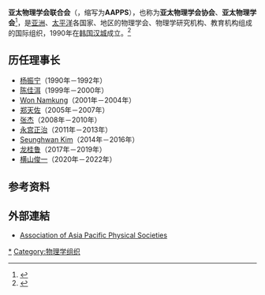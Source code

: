 '''亚太物理学会联合会'''（{{lang-en|Association of Asia Pacific Physical Societies}}，缩写为'''AAPPS'''），也称为'''亚太物理学会协会'''、'''亚太物理学会'''<ref>{{cite web|url=https://www.ps-taiwan.org/main.php?id=2&fid=2|title=學會沿革與現況|publisher=台灣物理學會|accessdate=2020-10-21|archive-date=2020-10-26|archive-url=https://web.archive.org/web/20201026055232/https://www.ps-taiwan.org/main.php?id=2&fid=2|dead-url=no}}</ref>，是[[亚洲|亚洲]]、[[太平洋|太平洋]]各国家、地区的物理学会、物理学研究机构、教育机构组成的国际组织，1990年在[[韩国|韩国]][[汉城|汉城]]成立。<ref>{{Cite web|title=亚太物理学会联合会|url=http://www.cps-net.org.cn/International/Content/index/cateid/274.do|accessdate=2020-10-21|work=中国物理学会}}</ref>

== 历任理事长 ==
* [[杨振宁|杨振宁]]（1990年－1992年）
* [[陈佳洱|陈佳洱]]（1999年－2000年）
* [[Won_Namkung|Won Namkung]]（2001年－2004年）
* [[郑天佐|郑天佐]]（2005年－2007年）
* [[张杰_(物理学家)|张杰]]（2008年－2010年）
* [[永宫正治|永宫正治]]（2011年－2013年）
* [[Seunghwan_Kim|Seunghwan Kim]]（2014年－2016年）
* [[龙桂鲁|龙桂鲁]]（2017年－2019年）
* [[横山俊一|横山俊一]]（2020年－2022年）

== 参考资料 ==
{{reflist}}

== 外部連結 ==
* [http://www.aapps.org/main/ Association of Asia Pacific Physical Societies]{{Wayback|url=http://www.aapps.org/main/ |date=20201024022331 }}

[[Category:亚太物理学会联合会|*]]
[[Category:物理学组织|Category:物理学组织]]